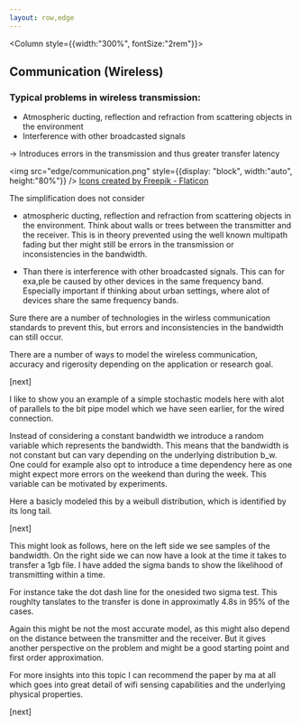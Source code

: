 ```yaml
---
layout: row,edge
---
```


<Column style={{width:"300%", fontSize:"2rem"}}>

## Communication (Wireless)


### Typical problems in wireless transmission:

<ul style={{fontSize:"2.5rem", width:"60%"}}>
    <li> Atmospheric ducting, reflection and refraction from scattering objects in the environment</li>
    <li> Interference with other broadcasted signals</li>
</ul>

-> Introduces errors in the transmission and thus greater transfer latency

</Column>

<Column>

<img src="edge/communication.png" style={{display: "block", width:"auto", height:"80%"}} />
<a href="https://www.flaticon.com/free-icons/lan" title="lan icons">Icons created by Freepik - Flaticon</a>

</Column>



<Navbar sections={false} />

<Note>


The simplification does not consider 

- atmospheric ducting, reflection and refraction from scattering objects in the environment. Think about walls or trees between the transmitter and the receiver. This is in theory prevented using the well known multipath fading but ther might still be errors in the transmission or inconsistencies in the bandwidth.

- Than there is interference with other broadcasted signals. This can for exa,ple be caused by other devices in the same frequency band. Especially important if thinking about urban settings, where alot of devices share the same frequency bands. 

Sure there are a number of technologies in the wirless communication standards to prevent this, but errors and inconsistencies in the bandwidth can still occur.

There are a number of ways to model the wireless communication, accuracy and rigerosity depending on the application or research goal. 

[next]

I like to show you an example of a simple stochastic models here with alot of parallels to the bit pipe model which we have seen earlier, for the wired connection.

Instead of considering a constant bandwidth we introduce a random variable which represents the bandwidth. This means that the bandwidth is not constant but can vary depending on the underlying distribution b_w. One could for example also
opt to introduce a time dependency here as one might expect more errors on the weekend than during the week. This variable can be motivated by experiments.

Here a basicly modeled this by a weibull distribution, which is identified by its long tail.

[next]

This might look as follows, here on the left side we see samples of the bandwidth. On the right side we can now have a look at the time it takes to transfer a 1gb file. I have added the sigma bands to show the likelihood of
transmitting within a time.

For instance take the dot dash line for the onesided two sigma test. This roughlty tanslates to the transfer is done in approximatly 4.8s in 95% of the cases.


Again this might be not the most accurate model, as this might also depend on the distance between the transmitter and the receiver. But it gives another perspective on the problem and might be a good starting point and first order approximation.

For more insights into this topic I can recommend the paper by ma at all which goes into great detail of wifi sensing capabilities and the underlying physical properties.

[next]

</Note>